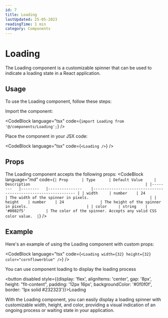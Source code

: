```yaml
---
id: 7
title: Loading
lastUpdated: 25-05-2023
readingTime: 1 min
category: Components
---
```



# Loading
The Loading component is a customizable spinner that can be used to indicate a loading state in a React application.

## Usage
To use the Loading component, follow these steps:

Import the component:

<CodeBlock language="tsx" code={`import Loading from '@/components/Loading';`} />

Place the component in your JSX code:

<CodeBlock language="tsx" code={`<Loading />`} />
<br />
<Loading />

## Props

The Loading component accepts the following props:
<CodeBlock language="md" code={`| Prop   	| Type   	| Default Value 	| Description                                                  	|
|--------	|--------	|---------------	|--------------------------------------------------------------	|
| width  	| number 	| 24            	| The width of the spinner in pixels.                          	|
| height 	| number 	| 24            	| The height of the spinner in pixels.                         	|
| color  	| string 	| '#0082f5'     	| The color of the spinner. Accepts any valid CSS color value. 	|`} />

## Example

Here's an example of using the Loading component with custom props:

<CodeBlock language="tsx" code={`<Loading width={32} height={32} color="cornflowerblue" />`} />
<br/>
<Loading width={32} height={32} color="cornflowerblue" />

You can use component loading to display the loading process

<button disabled style={{display: 'flex', alignItems: 'center', gap: '8px', height: "fit-content", padding: '12px 16px', backgroundColor: '#0f0f0f', border: '1px solid #232323'}}>Loading <Loading width={16} height={16} /></button>

With the Loading component, you can easily display a loading spinner with customizable width, height, and color, providing a visual indication of an ongoing process or waiting state in your application.